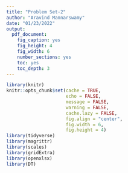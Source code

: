 ```yaml
---
title: "Problem Set-2"
author: "Aravind Mannarswamy"
date: "01/23/2022"
output:
  pdf_document:
    fig_caption: yes
    fig_height: 4
    fig_width: 6
    number_sections: yes
    toc: yes
    toc_depth: 3
---
```


\newpage  

```r

library(knitr)
knitr::opts_chunk$set(cache = TRUE,
                      echo = FALSE, 
                      message = FALSE, 
                      warning = FALSE, 
                      cache.lazy = FALSE, 
                      fig.align = "center", 
                      fig.width = 6, 
                      fig.height = 4)
library(tidyverse)
library(magrittr)
library(scales)
library(gridExtra)
library(openxlsx)
library(DT)
```

